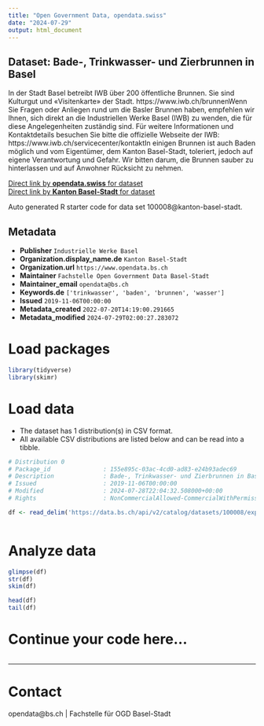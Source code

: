 ```yaml
---
title: "Open Government Data, opendata.swiss"
date: "2024-07-29"
output: html_document
---
```


## Dataset: Bade-, Trinkwasser- und Zierbrunnen in Basel

In der Stadt Basel betreibt IWB über 200 öffentliche Brunnen. Sie sind Kulturgut und «Visitenkarte» der Stadt. https://www.iwb.ch/brunnenWenn Sie Fragen oder Anliegen rund um die Basler Brunnen haben, empfehlen wir Ihnen, sich direkt an die Industriellen Werke Basel (IWB) zu wenden, die für diese Angelegenheiten zuständig sind. Für weitere Informationen und Kontaktdetails besuchen Sie bitte die offizielle Webseite der IWB: https://www.iwb.ch/servicecenter/kontaktIn einigen Brunnen ist auch Baden möglich und vom Eigentümer, dem Kanton Basel-Stadt, toleriert, jedoch auf eigene Verantwortung und Gefahr. Wir bitten darum, die Brunnen sauber zu hinterlassen und auf Anwohner Rücksicht zu nehmen. 

[Direct link by **opendata.swiss** for dataset](https://opendata.swiss/de/dataset/bade-trinkwasser-und-zierbrunnen-in-basel)<br>
[Direct link by **Kanton Basel-Stadt** for dataset](https://data.bs.ch/explore/dataset/100008/)

Auto generated R starter code for data set 100008@kanton-basel-stadt.

## Metadata

- **Publisher** `Industrielle Werke Basel`
- **Organization.display_name.de** `Kanton Basel-Stadt`
- **Organization.url** `https://www.opendata.bs.ch`
- **Maintainer** `Fachstelle Open Government Data Basel-Stadt`
- **Maintainer_email** `opendata@bs.ch`
- **Keywords.de** `['trinkwasser', 'baden', 'brunnen', 'wasser']`
- **Issued** `2019-11-06T00:00:00`
- **Metadata_created** `2022-07-20T14:19:00.291665`
- **Metadata_modified** `2024-07-29T02:00:27.283072`


# Load packages

```r

library(tidyverse)
library(skimr)

```

# Load data

-   The dataset has 1 distribution(s) in CSV format.
-   All available CSV distributions are listed below and can be read into a tibble.

```r

# Distribution 0
# Package_id               : 155e895c-03ac-4cd0-ad83-e24b93adec69
# Description              : Bade-, Trinkwasser- und Zierbrunnen in Basel (csv)
# Issued                   : 2019-11-06T00:00:00
# Modified                 : 2024-07-28T22:04:32.508000+00:00
# Rights                   : NonCommercialAllowed-CommercialWithPermission-ReferenceRequired

df <- read_delim('https://data.bs.ch/api/v2/catalog/datasets/100008/exports/csv')



```

# Analyze data

```r

glimpse(df)
str(df)
skim(df)

head(df)
tail(df)

```

# Continue your code here...

```r

```

------------------------------------------------------------------------

# Contact

opendata@bs.ch | Fachstelle für OGD Basel-Stadt
